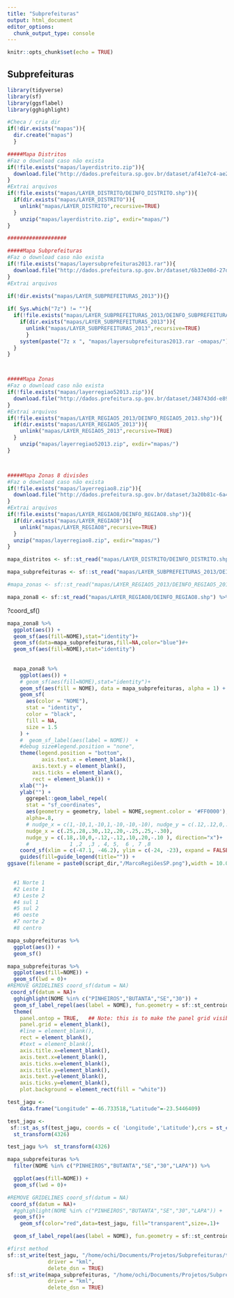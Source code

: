 ```yaml
---
title: "Subprefeituras"
output: html_document
editor_options: 
  chunk_output_type: console
---
```


```r
knitr::opts_chunk$set(echo = TRUE)
```

## Subprefeituras


```r
library(tidyverse)
library(sf)
library(ggsflabel)
library(gghighlight)
```

```r
#Checa / cria dir
if(!dir.exists("mapas")){
  dir.create("mapas")
  }

#####Mapa Distritos
#Faz o download caso não exista
if(!file.exists("mapas/layerdistrito.zip")){
  download.file("http://dados.prefeitura.sp.gov.br/dataset/af41e7c4-ae27-4bfc-9938-170151af7aee/resource/9e75c2f7-5729-4398-8a83-b4640f072b5d/download/layerdistrito.zip", "mapas/layerdistrito.zip")
}
#Extrai arquivos
if(!file.exists("mapas/LAYER_DISTRITO/DEINFO_DISTRITO.shp")){
  if(dir.exists("mapas/LAYER_DISTRITO")){
    unlink("mapas/LAYER_DISTRITO",recursive=TRUE)
  }
    unzip("mapas/layerdistrito.zip", exdir="mapas/")
}

###################

#####Mapa Subprefeituras
#Faz o download caso não exista
if(!file.exists("mapas/layersubprefeituras2013.rar")){
  download.file("http://dados.prefeitura.sp.gov.br/dataset/6b33e08d-27df-4d9b-bfe4-5dbba38a19d3/resource/21d1a2f8-faa6-405e-bdba-4bdad7fec759/download/layersubprefeituras2013.rar", "mapas/layersubprefeituras2013.rar")
}
#Extrai arquivos

if(!dir.exists("mapas/LAYER_SUBPREFEITURAS_2013")){}
  
if( Sys.which("7z") != ""){
  if(!file.exists("mapas/LAYER_SUBPREFEITURAS_2013/DEINFO_SUBPREFEITURAS_2013.shp")){
    if(dir.exists("mapas/LAYER_SUBPREFEITURAS_2013")){
      unlink("mapas/LAYER_SUBPREFEITURAS_2013",recursive=TRUE)
      }
    system(paste("7z x ", "mapas/layersubprefeituras2013.rar -omapas/"))
  }
}



#####Mapa Zonas
#Faz o download caso não exista
if(!file.exists("mapas/layerregiao52013.zip")){
  download.file("http://dados.prefeitura.sp.gov.br/dataset/348743dd-e89a-45ec-80d9-5ef201611ace/resource/b5c64d3d-c985-4e93-b069-82c4bfdbae07/download/layerregiao52013.zip", "mapas/layerregiao52013.zip")
}
#Extrai arquivos
if(!file.exists("mapas/LAYER_REGIAO5_2013/DEINFO_REGIAO5_2013.shp")){
  if(dir.exists("mapas/LAYER_REGIAO5_2013")){
    unlink("mapas/LAYER_REGIAO5_2013",recursive=TRUE)
  }
    unzip("mapas/layerregiao52013.zip", exdir="mapas/")
}



#####Mapa Zonas 8 divisões
#Faz o download caso não exista
if(!file.exists("mapas/layerregiao8.zip")){
  download.file("http://dados.prefeitura.sp.gov.br/dataset/3a20b81c-6a4f-4b55-8f6a-b642cb57a788/resource/d8bd2b02-25f2-46de-9c9c-d81ecc7a763b/download/layerregiao8.zip","mapas/layerregiao8.zip")
}
#Extrai arquivos
if(!file.exists("mapas/LAYER_REGIAO8/DEINFO_REGIAO8.shp")){
  if(dir.exists("mapas/LAYER_REGIAO8")){
    unlink("mapas/LAYER_REGIAO8",recursive=TRUE)
  }
  unzip("mapas/layerregiao8.zip", exdir="mapas/")
}

```

```r
mapa_distritos <- sf::st_read("mapas/LAYER_DISTRITO/DEINFO_DISTRITO.shp") %>%  st_transform(4326) 
```

```r
mapa_subprefeituras <- sf::st_read("mapas/LAYER_SUBPREFEITURAS_2013/DEINFO_SUBPREFEITURAS_2013.shp") %>% st_set_crs(5533) %>%  st_transform(4326) 
```

```r
#mapa_zonas <- sf::st_read("mapas/LAYER_REGIAO5_2013/DEINFO_REGIAO5_2013.shp") %>% st_set_crs(5533) %>%  st_transform(4326) 
```

```r
mapa_zona8 <- sf::st_read("mapas/LAYER_REGIAO8/DEINFO_REGIAO8.shp") %>% st_set_crs(5533) %>%  st_transform(4326) 
```
?coord_sf()

```r
mapa_zona8 %>%
  ggplot(aes()) +
  geom_sf(aes(fill=NOME),stat="identity")+
  geom_sf(data=mapa_subprefeituras,fill=NA,color="blue")#+
  geom_sf(aes(fill=NOME),stat="identity")
  
  
  mapa_zona8 %>%
    ggplot(aes()) +
    # geom_sf(aes(fill=NOME),stat="identity")+
    geom_sf(aes(fill = NOME), data = mapa_subprefeituras, alpha = 1) +
    geom_sf(
      aes(color = "NOME"),
      stat = "identity",
      color = "black",
      fill = NA,
      size = 1.5
    ) +
    #  geom_sf_label(aes(label = NOME))  +
    #debug size#legend.position = "none",
    theme(legend.position = "bottom", 
           axis.text.x = element_blank(),
        axis.text.y = element_blank(),
        axis.ticks = element_blank(),
        rect = element_blank()) +
    xlab("")+
    ylab("") +
      ggrepel::geom_label_repel(
      stat = "sf_coordinates",
      aes(geometry = geometry, label = NOME,segment.color = '#FF0000'),
      alpha=.8, 
      # nudge_x = c(1,-10,1,-10,1,-10,-10,-10), nudge_y = c(.12,.12,0,.12,0,0,0,0 ))+
      nudge_x = c(.25,.28,.30,.12,.20,-.25,.25,-.30), 
      nudge_y = c(.18,.10,0,-.12,-.12,.10,.20,-.10 ), direction="x")+
      #             1 ,2  ,3 , 4, 5,  6 , 7 ,8
    coord_sf(xlim = c(-47.1, -46.2), ylim = c(-24, -23), expand = FALSE) +
    guides(fill=guide_legend(title="")) +
ggsave(filename = paste0(script_dir,"/MarcoRegiõesSP.png"),width = 10.00, height =9,dpi = 100 )

  
  #1 Norte 1
  #2 Leste 1
  #3 Leste 2
  #4 sul 1
  #5 sul 2
  #6 oeste
  #7 norte 2
  #8 centro
```



```r
mapa_subprefeituras %>%
  ggplot(aes()) +
  geom_sf()
```


```r
mapa_subprefeituras %>%
  ggplot(aes(fill=NOME)) +
  geom_sf(lwd = 0)+
#REMOVE GRIDELINES coord_sf(datum = NA)
 coord_sf(datum = NA)+
  gghighlight(NOME %in% c("PINHEIROS","BUTANTA","SE","30")) +
  geom_sf_label_repel(aes(label = NOME), fun.geometry = sf::st_centroid,fill = "white")+
  theme(
    panel.ontop = TRUE,   ## Note: this is to make the panel grid visible in this example
    panel.grid = element_blank(), 
    #line = element_blank(), 
    rect = element_blank(), 
    #text = element_blank(), 
    axis.title.x=element_blank(),
    axis.text.x=element_blank(),
    axis.ticks.x=element_blank(),
    axis.title.y=element_blank(),
    axis.text.y=element_blank(),
    axis.ticks.y=element_blank(),
    plot.background = element_rect(fill = "white"))
```
```r
test_jagu <-  
    data.frame("Longitude" =-46.733518,"Latitude"=-23.5446409)

test_jagu <-
 sf::st_as_sf(test_jagu, coords = c( 'Longitude','Latitude'),crs = st_crs(mapa_subprefeituras)) %>%
  st_transform(4326)

test_jagu %>%  st_transform(4326)

mapa_subprefeituras %>%
  filter(NOME %in% c("PINHEIROS","BUTANTA","SE","30","LAPA")) %>%

  ggplot(aes(fill=NOME)) +
  geom_sf(lwd = 0)+

#REMOVE GRIDELINES coord_sf(datum = NA)
 coord_sf(datum = NA)+
  #gghighlight(NOME %in% c("PINHEIROS","BUTANTA","SE","30","LAPA")) +
  geom_sf()+
    geom_sf(color="red",data=test_jagu, fill="transparent",size=.1)+

  geom_sf_label_repel(aes(label = NOME), fun.geometry = sf::st_centroid,fill = "white")
```
```r
#first method
sf::st_write(test_jagu, "/home/ochi/Documents/Projetos/Subprefeituras/test_jagu.kml",
             driver = "kml",
             delete_dsn = TRUE)
sf::st_write(mapa_subprefeituras, "/home/ochi/Documents/Projetos/Subprefeituras/mapa_subprefeituras.kml",
             driver = "kml",
             delete_dsn = TRUE)
```


